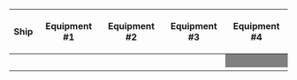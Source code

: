 {| class="wikitable" style="text-align:center"
|-
!Ship
!Equipment #1
!Equipment #2
!Equipment #3
!Equipment #4
|-
|{{ShipBattleCard|Kitakami/Kai Ni}}
| {{EquipmentCard|Type A Kouhyouteki|size=75px}} 
| {{EquipmentCard|Type 3 Active Sonar|size=75px}}
| {{EquipmentCard|Type 3 Depth Charge Projector|size=75px}} 
|style="background:grey"|
|-
|{{ShipBattleCard|Ooi/Kai Ni}}
| {{EquipmentCard|Type A Kouhyouteki|size=75px}} 
| {{EquipmentCard|Type 3 Active Sonar|size=75px}}
| {{EquipmentCard|Type 3 Depth Charge Projector|size=75px}} 
|style="background:grey"|
|-
|{{ShipBattleCard|Abukuma/Kai Ni}}
| {{EquipmentCard|Type A Kouhyouteki|size=75px}} 
| {{EquipmentCard|Type 4 Passive Sonar|size=75px}}
| {{EquipmentCard|Type 3 Depth Charge Projector|size=75px}} 
|style="background:grey"|
|-
|{{ShipBattleCard|Yura/Kai Ni}}
| {{EquipmentCard|Type A Kouhyouteki|size=75px}} 
| {{EquipmentCard|Type 4 Passive Sonar|size=75px}}
| {{EquipmentCard|Type 3 Depth Charge Projector|size=75px}} 
|style="background:grey"|
|-
|}
